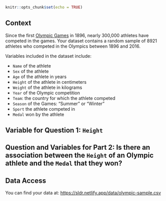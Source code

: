 

```r
knitr::opts_chunk$set(echo = TRUE)
```

## Context

Since the first [Olympic Games](https://olympics.com/en/) in 1896, nearly 300,000 athletes have competed in the games. Your dataset contains a random sample of 8921 athletes who competed in the Olympics between 1896 and 2016.

Variables included in the dataset include:

- `Name` of the athlete
- `Sex` of the athlete
- `Age` of the athlete in years
- `Height` of the athlete in centimeters
- `Weight` of the athlete in kilograms
- `Year` of the Olympic competition
- `Team`: the country for which the athlete competed
- `Season` of the Games: "Summer" or "Winter"
- `Sport` the athlete competed in
- `Medal` won by the athlete

## Variable for Question 1: `Height`

## Question and Variables for Part 2: Is there an association between the `Height` of an Olympic athlete and the `Medal` that they won?


## Data Access

You can find your data at: <https://sldr.netlify.app/data/olympic-sample.csv>

<!-- ## Notes -->

